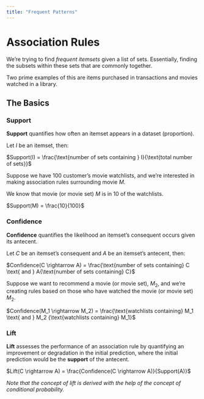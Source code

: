 ```yaml
---
title: "Frequent Patterns"
---
```


# Association Rules

We're trying to find *frequent itemsets* given a list of sets. Essentially, finding the subsets within these sets that are commonly together.

Two prime examples of this are items purchased in transactions and movies watched in a library.

## The Basics

### Support

**Support** quantifies how often an itemset appears in a dataset (proportion).

Let $I$ be an itemset, then:

$Support(I) = \frac{\text{number of sets containing } I}{\text{total number of sets}}$

Suppose we have 100 customer's movie watchlists, and we're interested in making association rules surrounding movie $M$.

We know that movie (or movie set) $M$ is in 10 of the watchlists.

$Support(M) = \frac{10}{100}$

### Confidence

**Confidence** quantifies the likelihood an itemset's consequent occurs given its antecent.

Let $C$ be an itemset's consequent and $A$ be an itemset's antecent, then:

$Confidence(C \rightarrow A) = \frac{\text{number of sets containing} C \text{ and } A{\text{number of sets containing} C}$

Suppose we want to recommend a movie (or movie set), $M_2$, and we're creating rules based on those who have watched the movie (or movie set) $M_2$.

$Confidence(M_1 \rightarrow M_2) = \frac{\text{watchlists containing} M_1 \text{ and } M_2 {\text{watchlists containing} M_1}$

### Lift

**Lift** assesses the performance of an association rule by quantifying an improvement or degradation in the initial prediction, where the initial prediction would be the **support** of the antecent.

$Lift(C \rightarrow A) = \frac{Confidence(C \rightarrow A)}{Support(A)}$

*Note that the concept of lift is derived with the help of the concept of conditional probability.*
